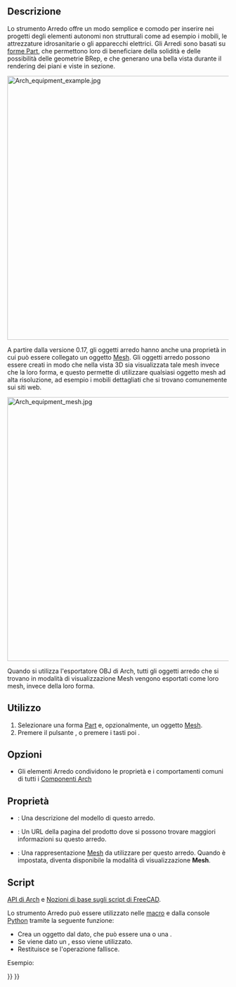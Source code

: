 <languages/>

<div class="mw-translate-fuzzy">
{{Docnav/it
|[[Arch_Nest/it|Nido]]
|[[Arch_Frame/it|Telaio]]
|[[Arch_Workbench/it|Arch]]
|IconL=Arch_Nest.svg
|IconR=Arch_Frame.svg
|IconC=Workbench_Arch.svg
}}
</div>

{{VeryImportantMessage|THIS COMMAND IS PART OF THE INTEGRATED [[BIM_Workbench|BIM WORKBENCH]] IN V1.0<br>
This page has been updated for that version.}}

<div class="mw-translate-fuzzy">
{{GuiCommand/it
|Name=Arch Equipment
|Name/it=Arredo
|MenuLocation=Arch → Arredo
|Workbenches=[[Arch_Workbench/it|Arch]]
|Shortcut={{KEY|E}} {{KEY|Q}}
|SeeAlso=[[Arch_3Views/it|3 viste]]
}}
</div>

<span id="Description"></span>
==Descrizione== 

<div class="mw-translate-fuzzy">
Lo strumento Arredo offre un modo semplice e comodo per inserire nei progetti degli elementi autonomi non strutturali come ad esempio i mobili, le attrezzature idrosanitarie o gli apparecchi elettrici. Gli Arredi sono basati su [[Part_Workbench/it|forme Part]], che permettono loro di beneficiare della solidità e delle possibilità delle geometrie BRep, e che generano una bella vista durante il rendering dei piani e viste in sezione.
</div> 

[[Image:Arch equipment example.jpg|600px]]
{{Caption|Oggetti di arredamento racchiusi in un oggetto [[Arch_Equipment/it|Arredo]]. Le proiezioni piatte possono essere ottenute dallo strumento [[Draft_Shape2DView/it|Vista 2D di Draft]]}}

A partire dalla versione 0.17, gli oggetti arredo hanno anche una proprietà {{PropertyData|HiRes}} in cui può essere collegato un oggetto [[Mesh_Workbench/it|Mesh]]. Gli oggetti arredo possono essere creati in modo che nella vista 3D sia visualizzata tale mesh invece che la loro forma, e questo permette di utilizzare qualsiasi oggetto mesh ad alta risoluzione, ad esempio i mobili dettagliati che si trovano comunemente sui siti web.

[[Image:Arch equipment mesh.jpg|600px]]
{{Caption|Oggetti di arredamento racchiusi in un oggetto [[Arch Equipment/it|Arredo]], con allegata una mesh ad alta risoluzione}}

Quando si utilizza l'esportatore OBJ di Arch, tutti gli oggetti arredo che si trovano in modalità di visualizzazione Mesh vengono esportati come loro mesh, invece della loro forma.

<span id="Usage"></span>
==Utilizzo==

<div class="mw-translate-fuzzy">
# Selezionare una forma [[Part Workbench/it|Part]] e, opzionalmente, un oggetto [[Mesh Workbench/it|Mesh]].
# Premere il pulsante {{Button|[[Image:Arch Equipment.svg|16px]] [[Arch Equipment/it|Arredo]]}}, o premere i tasti {{KEY|E}} poi {{KEY|Q}}.
</div>

<span id="Options"></span>
==Opzioni==

* Gli elementi Arredo condividono le proprietà e i comportamenti comuni di tutti i [[Arch Component/it|Componenti Arch]]

<span id="Properties"></span>
== Proprietà == 

* {{PropertyData/it|Model}}: Una descrizione del modello di questo arredo.
* {{PropertyData/it|Url}}: Un URL della pagina del prodotto dove si possono trovare maggiori informazioni su questo arredo.
* {{PropertyData/it|Mesh}}: Una rappresentazione [[Mesh Workbench/it|Mesh]] da utilizzare per questo arredo. Quando è impostata, diventa disponibile la modalità di visualizzazione '''Mesh'''.

<span id="Scripting"></span>
==Script==

{{Emphasis|Vedere anche:}} [[Arch_API/it|API di Arch]] e [[FreeCAD_Scripting_Basics/it|Nozioni di base sugli script di FreeCAD]].

Lo strumento Arredo può essere utilizzato nelle [[Macros/it|macro]] e dalla console [[Python/it|Python]] tramite la seguente funzione:
{{Code|code=
Equipment = makeEquipment(baseobj=None, placement=None, name="Equipment")
}}

* Crea un oggetto {{incode|Equipment}} dal {{incode|baseobj}} dato, che può essere una {{incode|Part}} o una {{incode|Mesh}}.
* Se viene dato un {{incode|placement}}, esso viene utilizzato.
* Restituisce {{incode|None}} se l'operazione fallisce.

Esempio:
{{Code|code=
import FreeCAD, Arch

Box = FreeCAD.ActiveDocument.addObject("Part::Box", "Box")
Box.Length = 500
Box.Width = 2000
Box.Height = 600

Equip = Arch.makeEquipment(Box)
FreeCAD.ActiveDocument.recompute()
}}


<div class="mw-translate-fuzzy">
{{Docnav/it
|[[Arch_Nest/it|Nido]]
|[[Arch_Frame/it|Telaio]]
|[[Arch_Workbench/it|Arch]]
|IconL=Arch_Nest.svg
|IconR=Arch_Frame.svg
|IconC=Workbench_Arch.svg
}}
</div>

{{BIM_Tools_navi{{#translation:}}}}
{{Userdocnavi{{#translation:}}}}